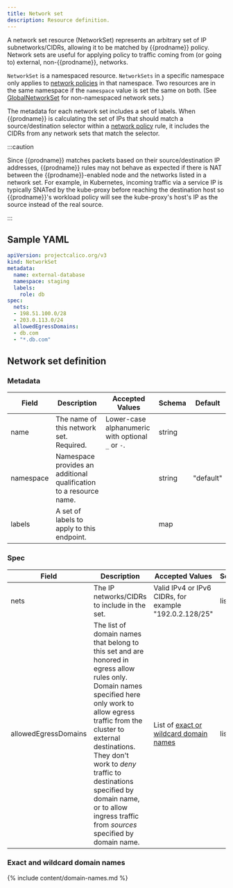 ```yaml
---
title: Network set
description: Resource definition.
---
```


A network set resource (NetworkSet) represents an arbitrary set of IP subnetworks/CIDRs,
allowing it to be matched by {{prodname}} policy.  Network sets are useful for applying policy to traffic
coming from (or going to) external, non-{{prodname}}, networks.

`NetworkSet` is a namespaced resource. `NetworkSets` in a specific namespace
only applies to [network policies](networkpolicy.mdx)
in that namespace. Two resources are in the same namespace if the `namespace`
value is set the same on both. (See [GlobalNetworkSet](globalnetworkset.mdx) for non-namespaced network sets.)

The metadata for each network set includes a set of labels.  When {{prodname}} is calculating the set of
IPs that should match a source/destination selector within a
[network policy](networkpolicy.mdx) rule, it includes
the CIDRs from any network sets that match the selector.

:::caution

Since {{prodname}} matches packets based on their source/destination IP addresses,
{{prodname}} rules may not behave as expected if there is NAT between the {{prodname}}-enabled node and the
networks listed in a network set.  For example, in Kubernetes, incoming traffic via a service IP is
typically SNATed by the kube-proxy before reaching the destination host so {{prodname}}'s workload
policy will see the kube-proxy's host's IP as the source instead of the real source.

:::

## Sample YAML

```yaml
apiVersion: projectcalico.org/v3
kind: NetworkSet
metadata:
  name: external-database
  namespace: staging
  labels:
    role: db
spec:
  nets:
  - 198.51.100.0/28
  - 203.0.113.0/24
  allowedEgressDomains:
  - db.com
  - "*.db.com"
```

## Network set definition

### Metadata

| Field     | Description                                                        | Accepted Values                                   | Schema | Default   |
|-----------|--------------------------------------------------------------------|---------------------------------------------------|--------|-----------|
| name      | The name of this network set. Required.                            | Lower-case alphanumeric with optional `_` or `-`. | string |           |
| namespace | Namespace provides an additional qualification to a resource name. |                                                   | string | "default" |
| labels    | A set of labels to apply to this endpoint.                         |                                                   | map    |           |

### Spec

| Field       | Description                                  | Accepted Values                                         | Schema | Default    |
|-------------|----------------------------------------------|---------------------------------------------------------|--------|------------|
| nets        | The IP networks/CIDRs to include in the set. | Valid IPv4 or IPv6 CIDRs, for example "192.0.2.128/25"  | list   |            |
| allowedEgressDomains | The list of domain names that belong to this set and are honored in egress allow rules only.  Domain names specified here only work to allow egress traffic from the cluster to external destinations.  They don't work to _deny_ traffic to destinations specified by domain name, or to allow ingress traffic from _sources_ specified by domain name. | List of [exact or wildcard domain names](#exact-and-wildcard-domain-names) | list   |            |


### Exact and wildcard domain names

{% include content/domain-names.md %}

